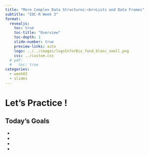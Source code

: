 ```yaml
---
title: "More Complex Data Structures:<br>Lists and Data Frames"
subtitle: "IOC-R Week 3"
format:
  revealjs: 
    toc: true
    toc-title: "Overview"
    toc-depth: 1
    slide-number: true
    preview-links: auto
    logo: ../../images/logoInforBio_fond_blanc_small.png
    css: ../custom.css
  # pdf:
  #   toc: true
categories: 
  - week03
  - slides
---
```


#

## 



# Let's Practice !

## Today's Goals

- 
- 
- 
- 
